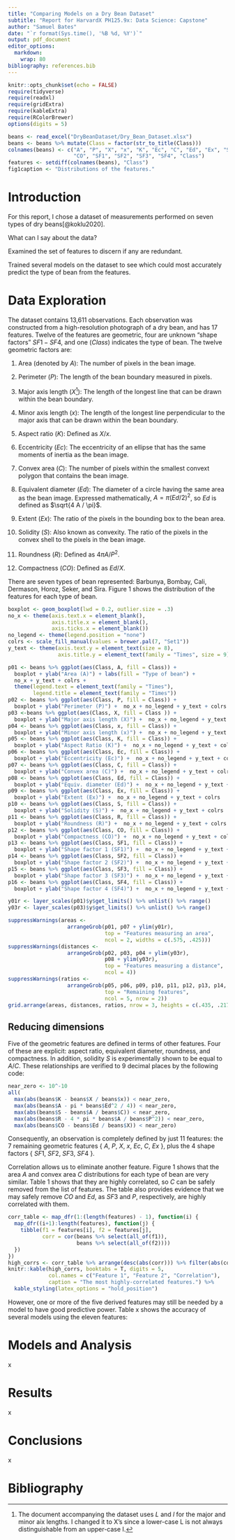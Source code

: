 ```yaml
---
title: "Comparing Models on a Dry Bean Dataset"
subtitle: "Report for HarvardX PH125.9x: Data Science: Capstone"
author: "Samuel Bates"
date: "`r format(Sys.time(), '%B %d, %Y')`"
output: pdf_document
editor_options: 
  markdown: 
    wrap: 80
bibliography: references.bib
---
```


```r
knitr::opts_chunk$set(echo = FALSE)
require(tidyverse)
require(readxl)
require(gridExtra)
require(kableExtra)
require(RColorBrewer)
options(digits = 5)

beans <- read_excel("DryBeanDataset/Dry_Bean_Dataset.xlsx")
beans <- beans %>% mutate(Class = factor(str_to_title(Class)))
colnames(beans) <- c("A", "P", "X", "x", "K", "Ec", "C", "Ed", "Ex", "S", "R",
                     "CO", "SF1", "SF2", "SF3", "SF4", "Class")
features <- setdiff(colnames(beans), "Class")
fig1caption <- "Distributions of the features."
```

# Introduction

For this report, I chose a dataset of measurements performed on seven types of
dry beans[@koklu2020].

What can I say about the data?

Examined the set of features to discern if any are redundant.

Trained several models on the dataset to see which could most accurately predict
the type of bean from the features.

# Data Exploration

The dataset contains 13,611 observations. Each observation was constructed from
a high-resolution photograph of a dry bean, and has 17 features. Twelve of the
features are geometric, four are unknown "shape factors" $SF1 - SF4$, and one
($Class$) indicates the type of bean. The twelve geometric factors are:

1.  Area (denoted by $A$): The number of pixels in the bean image.

2.  Perimeter ($P$): The length of the bean boundary measured in pixels.

3.  Major axis length ($X$[^1]): The length of the longest line that can be
    drawn within the bean boundary.

4.  Minor axis length ($x$): The length of the longest line perpendicular to the
    major axis that can be drawn within the bean boundary.

5.  Aspect ratio ($K$): Defined as $X / x$.

6.  Eccentricity ($Ec$): The eccentricity of an ellipse that has the same
    moments of inertia as the bean image.

7.  Convex area ($C$): The number of pixels within the smallest convext polygon
    that contains the bean image.

8.  Equivalent diameter ($Ed$): The diameter of a circle having the same area as
    the bean image. Expressed mathematically, $A = \pi {(Ed/2)}^2$, so $Ed$ is
    defined as $\sqrt{4 A / \pi}$.

9.  Extent ($Ex$): The ratio of the pixels in the bounding box to the bean area.

10. Solidity ($S$): Also known as convexity. The ratio of the pixels in the
    convex shell to the pixels in the bean image.

11. Roundness ($R$): Defined as $4 \pi A / P^2$.

12. Compactness ($CO$): Defined as $Ed / X$.

[^1]: The document accompanying the dataset uses $L$ and $l$ for the major and
    minor aix lengths. I changed it to X's since a lower-case L is not always
    distinguishable from an upper-case I.

There are seven types of bean represented: Barbunya, Bombay, Cali, Dermason,
Horoz, Seker, and Sira. Figure 1 shows the distribution of the features for each
type of bean.

```r
boxplot <- geom_boxplot(lwd = 0.2, outlier.size = .3)
no_x <- theme(axis.text.x = element_blank(),
              axis.title.x = element_blank(),
              axis.ticks.x = element_blank())
no_legend <- theme(legend.position = "none")
colrs <- scale_fill_manual(values = brewer.pal(7, "Set1"))
y_text <- theme(axis.text.y = element_text(size = 8),
                axis.title.y = element_text(family = "Times", size = 9))

p01 <- beans %>% ggplot(aes(Class, A, fill = Class)) +
  boxplot + ylab("Area (A)") + labs(fill = "Type of bean") +
  no_x + y_text + colrs +
  theme(legend.text = element_text(family = "Times"),
        legend.title = element_text(family = "Times"))
p02 <- beans %>% ggplot(aes(Class, P, fill = Class)) + 
  boxplot + ylab("Perimeter (P)") +  no_x + no_legend + y_text + colrs
p03 <-beans %>% ggplot(aes(Class, X, fill = Class )) + 
  boxplot + ylab("Major axis length (X)") +  no_x + no_legend + y_text + colrs
p04 <- beans %>% ggplot(aes(Class, x, fill = Class)) + 
  boxplot + ylab("Minor axis length (x)") +  no_x + no_legend + y_text + colrs
p05 <- beans %>% ggplot(aes(Class, K, fill = Class)) +
  boxplot + ylab("Aspect Ratio (K)") +  no_x + no_legend + y_text + colrs
p06 <- beans %>% ggplot(aes(Class, Ec, fill = Class)) +
  boxplot + ylab("Eccentricity (Ec)") +  no_x + no_legend + y_text + colrs
p07 <- beans %>% ggplot(aes(Class, C, fill = Class)) +
  boxplot + ylab("Convex area (C)") +  no_x + no_legend + y_text + colrs
p08 <- beans %>% ggplot(aes(Class, Ed, fill = Class)) +
  boxplot + ylab("Equiv. diameter (Ed)") +  no_x + no_legend + y_text + colrs
p09 <- beans %>% ggplot(aes(Class, Ex, fill = Class)) +
  boxplot + ylab("Extent (Ex)") +  no_x + no_legend + y_text + colrs
p10 <- beans %>% ggplot(aes(Class, S, fill = Class)) +
  boxplot + ylab("Solidity (S)") +  no_x + no_legend + y_text + colrs
p11 <- beans %>% ggplot(aes(Class, R, fill = Class)) +
  boxplot + ylab("Roundness (R)") +  no_x + no_legend + y_text + colrs
p12 <- beans %>% ggplot(aes(Class, CO, fill = Class)) +
  boxplot + ylab("Compactness (CO)") +  no_x + no_legend + y_text + colrs
p13 <- beans %>% ggplot(aes(Class, SF1, fill = Class)) +
  boxplot + ylab("Shape factor 1 (SF1)") +  no_x + no_legend + y_text + colrs
p14 <- beans %>% ggplot(aes(Class, SF2, fill = Class)) +
  boxplot + ylab("Shape factor 2 (SF2)") +  no_x + no_legend + y_text + colrs
p15 <- beans %>% ggplot(aes(Class, SF3, fill = Class)) +
  boxplot + ylab("Shape factor 3 (SF3)") +  no_x + no_legend + y_text + colrs
p16 <- beans %>% ggplot(aes(Class, SF4, fill = Class)) +
  boxplot + ylab("Shape factor 4 (SF4)") +  no_x + no_legend + y_text + colrs

y01r <- layer_scales(p01)$y$get_limits() %>% unlist() %>% range()
y03r <- layer_scales(p03)$y$get_limits() %>% unlist() %>% range()

suppressWarnings(areas <- 
                   arrangeGrob(p01, p07 + ylim(y01r), 
                               top = "Features measuring an area",
                               ncol = 2, widths = c(.575, .425)))
suppressWarnings(distances <- 
                   arrangeGrob(p02, p03, p04 + ylim(y03r), 
                               p08 + ylim(y03r), 
                               top = "Features measuring a distance",
                               ncol = 4))
suppressWarnings(ratios <- 
                   arrangeGrob(p05, p06, p09, p10, p11, p12, p13, p14, p15, p16,
                               top = "Remaining features",
                               ncol = 5, nrow = 2))
grid.arrange(areas, distances, ratios, nrow = 3, heights = c(.435, .217, .348))
```

## Reducing dimensions

Five of the geometric features are defined in terms of other features. Four of
these are explicit: aspect ratio, equivalent diameter, roundness, and
compactness. In addition, solidity $S$ is experimentally shown to be equal to
$A/C$. These relationships are verified to 9 decimal places by the following
code:

```r
near_zero <- 10^-10
all(
  max(abs(beans$K - beans$X / beans$x)) < near_zero,
  max(abs(beans$A - pi * beans$Ed^2 / 4)) < near_zero,
  max(abs(beans$S - beans$A / beans$C)) < near_zero,
  max(abs(beans$R - 4 * pi * beans$A / beans$P^2)) < near_zero,
  max(abs(beans$CO - beans$Ed / beans$X)) < near_zero)
```

Consequently, an observation is completely defined by just 11 features: the 7
remaining geometric features { $A$, $P$, $X$, $x$, $Ec$, $C$, $Ex$ }, plus the 4
shape factors { $SF1$, $SF2$, $SF3$, $SF4$ }.

Correlation allows us to eliminate another feature. Figure 1 shows that the area
$A$ and convex area $C$ distributions for each type of bean are very similar.
Table 1 shows that they are highly correlated, so $C$ can be safely removed from
the list of features. The table also provides evidence that we may safely remove
$CO$ and $Ed$, as $SF3$ and $P$, respectively, are highly correlated with them.

```r
corr_table <- map_dfr(1:(length(features) - 1), function(i) {
  map_dfr((i+1):length(features), function(j) {
    tibble(f1 = features[i], f2 = features[j],
           corr = cor(beans %>% select(all_of(f1)),
                      beans %>% select(all_of(f2))))
  })
})
high_corrs <- corr_table %>% arrange(desc(abs(corr))) %>% filter(abs(corr) > .99)
knitr::kable(high_corrs, booktabs = T, digits = 5,
             col.names = c("Feature 1", "Feature 2", "Correlation"),
             caption = "The most highly-correlated features.") %>%
  kable_styling(latex_options = "hold_position")
```

However, one or more of the five derived features may still be needed by a model
to have good predictive power. Table x shows the accuracy of several models
using the eleven features:

# Models and Analysis

x

# Results

x

# Conclusions

x

# Bibliography

